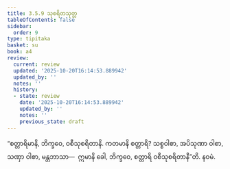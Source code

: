 ```yaml
---
title: 3.5.9 သုစရိတသုတ္တ
tableOfContents: false
sidebar:
  order: 9
type: tipitaka
basket: su
book: a4
review:
  current: review
  updated: '2025-10-20T16:14:53.889942'
  updated_by: ''
  notes: ''
  history:
  - state: review
    date: '2025-10-20T16:14:53.889942'
    updated_by: ''
    notes: ''
    previous_state: draft
---
```



<DynamicBreadcrumb />


<ReviewStatus review={frontmatter.review} showDetails={true} />

<HypothesisAnnotation frontmatter={frontmatter} />

<Division number="149" book="a4" e="ch" v="15" p="458">

<Paragraph number="899" book="a4">
“စတ္တာရိမာနိ, ဘိက္ခဝေ, ဝစီသုစရိတာနိ. ကတမာနိ စတ္တာရိ? သစ္စဝါစာ, အပိသုဏာ ဝါစာ, သဏှာ ဝါစာ, မန္တဘာသာ—  ဣမာနိ ခေါ, ဘိက္ခဝေ, စတ္တာရိ ဝစီသုစရိတာနီ”တိ.

</Paragraph>
</Division>

<Paragraph number="900" type="center" book="a4">
နဝမံ.
</Paragraph>